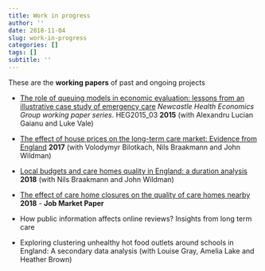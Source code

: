 ```yaml
---
title: Work in progress
author: ''
date: 2018-11-04
slug: work-in-progress
categories: []
tags: []
subtitle: ''
---
```


These are the **working papers** of past and ongoing projects 

- [The role of queuing models in economic evaluation: lessons from an illustrative case study of emergency care](https://pdfs.semanticscholar.org/260c/4eaede4a2b4104b2cf2331f6b7db5226d5dc.pdf) _Newcastle Health Economics Group working paper series_. HEG2015_03 **2015** (with Alexandru Lucian Gaianu and Luke Vale)

- [The effect of house prices on the long-term care market: Evidence from England](/pdf/care_homes_houseprices_jan19.pdf) **2017** (with Volodymyr Bilotkach, Nils Braakmann and John Wildman)


- [Local budgets and care homes quality in England: a duration analysis](/pdf/duration_quality_jan19.pdf) **2018** (with  Nils Braakmann and John Wildman)

- [The effect of care home closures on the quality of care homes nearby](/pdf/care_homes_closures_mar19.pdf) **2018** - **Job Market Paper**

- How public information affects online reviews? Insights from long term care

- Exploring clustering unhealthy hot food outlets around schools in England: A secondary data analysis (with Louise Gray, Amelia Lake and Heather Brown)



